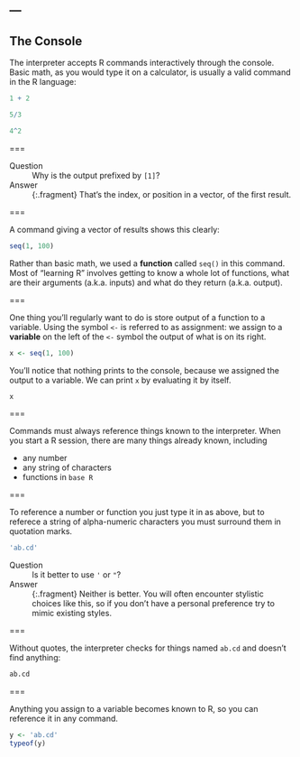 ---
---

## The Console

The interpreter accepts R commands interactively through the console. Basic math, as you would type it on a calculator, is usually a valid command in the R language:

```r
1 + 2
```

```r
5/3
```

```r
4^2
```

===

Question
: Why is the output prefixed by `[1]`?

Answer
: {:.fragment} That's the index, or position in a vector, of the first result.

===

A command giving a vector of results shows this clearly:

```r
seq(1, 100)
```

Rather than basic math, we used a **function** called `seq()` in this command.
Most of "learning R" involves getting to know a whole lot of functions, what are their arguments (a.k.a. inputs) and what do they return (a.k.a. output).

===

One thing you'll regularly want to do is store output of a function to a variable.
Using the symbol `<-` is referred to as assignment: we assign to a **variable** on the left of the `<-` symbol the output of what is on its right.

```r
x <- seq(1, 100)
```

You'll notice that nothing prints to the console, because we assigned the output to a variable.
We can print `x` by evaluating it by itself.

```r
x
```

===

Commands must always reference things known to the interpreter.
When you start a R session, there are many things already known, including

- any number
- any string of characters
- functions in `base R`

===

To reference a number or function you just type it in as above, but to referece a string of alpha-numeric characters you must surround them in quotation marks.

```r
'ab.cd'
```

Question
: Is it better to use `'` or `"`?

Answer
: {:.fragment} Neither is better. You will often encounter stylistic choices like this, so if you don't have a personal preference try to mimic existing styles.

===

Without quotes, the interpreter checks for things named `ab.cd` and doesn't find anything:

```r
ab.cd
```

===

Anything you assign to a variable becomes known to R, so you can reference it in any command.

```r
y <- 'ab.cd'
typeof(y)
```
